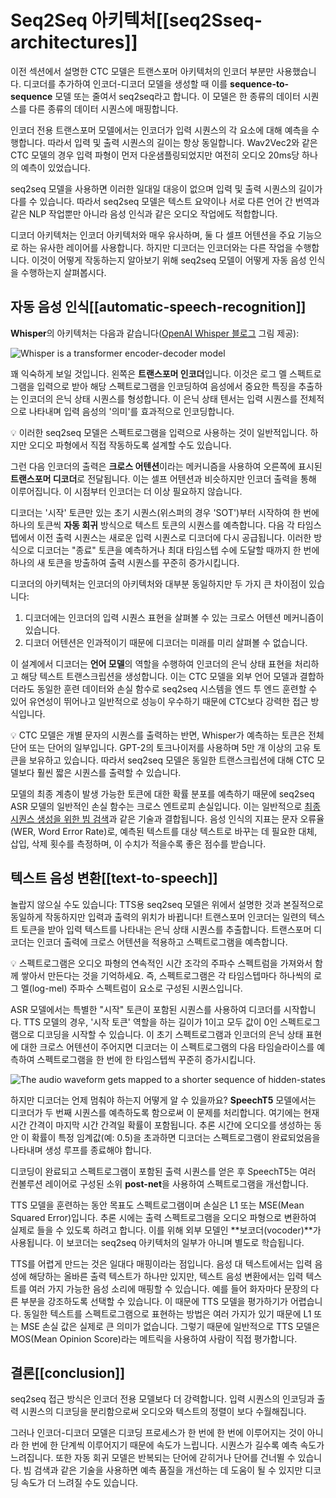# Seq2Seq 아키텍처[[seq2Sseq-architectures]]

이전 섹션에서 설명한 CTC 모델은 트랜스포머 아키텍처의 인코더 부분만 사용했습니다. 디코더를 추가하여 인코더-디코더 모델을 생성할 때 이를 **sequence-to-sequence** 모델 또는 줄여서 seq2seq라고 합니다. 이 모델은 한 종류의 데이터 시퀀스를 다른 종류의 데이터 시퀀스에 매핑합니다.

인코더 전용 트랜스포머 모델에서는 인코더가 입력 시퀀스의 각 요소에 대해 예측을 수행합니다. 따라서 입력 및 출력 시퀀스의 길이는 항상 동일합니다. Wav2Vec2와 같은 CTC 모델의 경우 입력 파형이 먼저 다운샘플링되었지만 여전히 오디오 20ms당 하나의 예측이 있었습니다.

seq2seq 모델을 사용하면 이러한 일대일 대응이 없으며 입력 및 출력 시퀀스의 길이가 다를 수 있습니다. 따라서 seq2seq 모델은 텍스트 요약이나 서로 다른 언어 간 번역과 같은 NLP 작업뿐만 아니라 음성 인식과 같은 오디오 작업에도 적합합니다.

디코더 아키텍처는 인코더 아키텍처와 매우 유사하며, 둘 다 셀프 어텐션을 주요 기능으로 하는 유사한 레이어를 사용합니다. 하지만 디코더는 인코더와는 다른 작업을 수행합니다. 이것이 어떻게 작동하는지 알아보기 위해 seq2seq 모델이 어떻게 자동 음성 인식을 수행하는지 살펴봅시다.

## 자동 음성 인식[[automatic-speech-recognition]]

**Whisper**의 아키텍처는 다음과 같습니다([OpenAI Whisper 블로그](https://openai.com/blog/whisper/) 그림 제공):

<div class="flex justify-center">
    <img src="https://huggingface.co/blog/assets/111_fine_tune_whisper/whisper_architecture.svg" alt="Whisper is a transformer encoder-decoder model">
</div>

꽤 익숙하게 보일 것입니다. 왼쪽은 **트랜스포머 인코더**입니다. 이것은 로그 멜 스펙트로그램을 입력으로 받아 해당 스펙트로그램을 인코딩하여 음성에서 중요한 특징을 추출하는 인코더의 은닉 상태 시퀀스를 형성합니다. 이 은닉 상태 텐서는 입력 시퀀스를 전체적으로 나타내며 입력 음성의 '의미'를 효과적으로 인코딩합니다.

<Tip>
💡 이러한 seq2seq 모델은 스펙트로그램을 입력으로 사용하는 것이 일반적입니다. 하지만 오디오 파형에서 직접 작동하도록 설계할 수도 있습니다.
</Tip>

그런 다음 인코더의 출력은 **크로스 어텐션**이라는 메커니즘을 사용하여 오른쪽에 표시된 **트랜스포머 디코더**로 전달됩니다. 이는 셀프 어텐션과 비슷하지만 인코더 출력을 통해 이루어집니다. 이 시점부터 인코더는 더 이상 필요하지 않습니다.

디코더는 '시작' 토큰만 있는 초기 시퀀스(위스퍼의 경우 'SOT')부터 시작하여 한 번에 하나의 토큰씩 **자동 회귀** 방식으로 텍스트 토큰의 시퀀스를 예측합니다. 다음 각 타임스텝에서 이전 출력 시퀀스는 새로운 입력 시퀀스로 디코더에 다시 공급됩니다. 이러한 방식으로 디코더는 "종료" 토큰을 예측하거나 최대 타임스텝 수에 도달할 때까지 한 번에 하나의 새 토큰을 방출하여 출력 시퀀스를 꾸준히 증가시킵니다.

디코더의 아키텍처는 인코더의 아키텍처와 대부분 동일하지만 두 가지 큰 차이점이 있습니다:

1. 디코더에는 인코더의 입력 시퀀스 표현을 살펴볼 수 있는 크로스 어텐션 메커니즘이 있습니다.
2. 디코더 어텐션은 인과적이기 때문에 디코더는 미래를 미리 살펴볼 수 없습니다.

이 설계에서 디코더는 **언어 모델**의 역할을 수행하여 인코더의 은닉 상태 표현을 처리하고 해당 텍스트 트랜스크립션을 생성합니다. 이는 CTC 모델을 외부 언어 모델과 결합하더라도 동일한 훈련 데이터와 손실 함수로 seq2seq 시스템을 엔드 투 엔드 훈련할 수 있어 유연성이 뛰어나고 일반적으로 성능이 우수하기 때문에 CTC보다 강력한 접근 방식입니다.

<Tip>
💡 CTC 모델은 개별 문자의 시퀀스를 출력하는 반면, Whisper가 예측하는 토큰은 전체 단어 또는 단어의 일부입니다. GPT-2의 토크나이저를 사용하며 5만 개 이상의 고유 토큰을 보유하고 있습니다. 따라서 seq2seq 모델은 동일한 트랜스크립션에 대해 CTC 모델보다 훨씬 짧은 시퀀스를 출력할 수 있습니다.
</Tip>

모델의 최종 계층이 발생 가능한 토큰에 대한 확률 분포를 예측하기 때문에 seq2seq ASR 모델의 일반적인 손실 함수는 크로스 엔트로피 손실입니다. 이는 일반적으로 [최종 시퀀스 생성을 위한 빔 검색](https://huggingface.co/blog/how-to-generate)과 같은 기술과 결합됩니다. 음성 인식의 지표는 문자 오류율(WER, Word Error Rate)로, 예측된 텍스트를 대상 텍스트로 바꾸는 데 필요한 대체, 삽입, 삭제 횟수를 측정하며, 이 수치가 적을수록 좋은 점수를 받습니다.

## 텍스트 음성 변환[[text-to-speech]]

놀랍지 않으실 수도 있습니다: TTS용 seq2seq 모델은 위에서 설명한 것과 본질적으로 동일하게 작동하지만 입력과 출력의 위치가 바뀝니다! 트랜스포머 인코더는 일련의 텍스트 토큰을 받아 입력 텍스트를 나타내는 은닉 상태 시퀀스를 추출합니다. 트랜스포머 디코더는 인코더 출력에 크로스 어텐션을 적용하고 스펙트로그램을 예측합니다.

<Tip>
💡 스펙트로그램은 오디오 파형의 연속적인 시간 조각의 주파수 스펙트럼을 가져와서 함께 쌓아서 만든다는 것을 기억하세요. 즉, 스펙트로그램은 각 타임스텝마다 하나씩의 로그 멜(log-mel) 주파수 스펙트럼이 요소로 구성된 시퀀스입니다.
</Tip>

ASR 모델에서는 특별한 "시작" 토큰이 포함된 시퀀스를 사용하여 디코더를 시작합니다. TTS 모델의 경우, '시작 토큰' 역할을 하는 길이가 1이고 모두 값이 0인 스펙트로그램으로 디코딩을 시작할 수 있습니다. 이 초기 스펙트로그램과 인코더의 은닉 상태 표현에 대한 크로스 어텐션이 주어지면 디코더는 이 스펙트로그램의 다음 타임슬라이스를 예측하여 스펙트로그램을 한 번에 한 타임스텝씩 꾸준히 증가시킵니다.

<div class="flex justify-center">
    <img src="https://huggingface.co/datasets/huggingface-course/audio-course-images/resolve/main/speecht5_decoding.png" alt="The audio waveform gets mapped to a shorter sequence of hidden-states">
</div>

하지만 디코더는 언제 멈춰야 하는지 어떻게 알 수 있을까요? **SpeechT5** 모델에서는 디코더가 두 번째 시퀀스를 예측하도록 함으로써 이 문제를 처리합니다. 여기에는 현재 시간 간격이 마지막 시간 간격일 확률이 포함됩니다. 추론 시간에 오디오를 생성하는 동안 이 확률이 특정 임계값(예: 0.5)을 초과하면 디코더는 스펙트로그램이 완료되었음을 나타내며 생성 루프를 종료해야 합니다.

디코딩이 완료되고 스펙트로그램이 포함된 출력 시퀀스를 얻은 후 SpeechT5는 여러 컨볼루션 레이어로 구성된 소위 **post-net**을 사용하여 스펙트로그램을 개선합니다.

TTS 모델을 훈련하는 동안 목표도 스펙트로그램이며 손실은 L1 또는 MSE(Mean Squared Error)입니다. 추론 시에는 출력 스펙트로그램을 오디오 파형으로 변환하여 실제로 들을 수 있도록 하려고 합니다. 이를 위해 외부 모델인 **보코더(vocoder)**가 사용됩니다. 이 보코더는 seq2seq 아키텍처의 일부가 아니며 별도로 학습됩니다.

TTS를 어렵게 만드는 것은 일대다 매핑이라는 점입니다. 음성 대 텍스트에서는 입력 음성에 해당하는 올바른 출력 텍스트가 하나만 있지만, 텍스트 음성 변환에서는 입력 텍스트를 여러 가지 가능한 음성 소리에 매핑할 수 있습니다. 예를 들어 화자마다 문장의 다른 부분을 강조하도록 선택할 수 있습니다. 이 때문에 TTS 모델을 평가하기가 어렵습니다. 동일한 텍스트를 스펙트로그램으로 표현하는 방법은 여러 가지가 있기 때문에 L1 또는 MSE 손실 값은 실제로 큰 의미가 없습니다. 그렇기 때문에 일반적으로 TTS 모델은 MOS(Mean Opinion Score)라는 메트릭을 사용하여 사람이 직접 평가합니다.

## 결론[[conclusion]]

seq2seq 접근 방식은 인코더 전용 모델보다 더 강력합니다. 입력 시퀀스의 인코딩과 출력 시퀀스의 디코딩을 분리함으로써 오디오와 텍스트의 정렬이 보다 수월해집니다. <!-- 모델은 어텐션 메커니즘을 통해 이 정렬을 수행하는 방법을 학습합니다. -->

그러나 인코더-디코더 모델은 디코딩 프로세스가 한 번에 한 번에 이루어지는 것이 아니라 한 번에 한 단계씩 이루어지기 때문에 속도가 느립니다. 시퀀스가 길수록 예측 속도가 느려집니다. 또한 자동 회귀 모델은 반복되는 단어에 갇히거나 단어를 건너뛸 수 있습니다. 빔 검색과 같은 기술을 사용하면 예측 품질을 개선하는 데 도움이 될 수 있지만 디코딩 속도가 더 느려질 수도 있습니다.
